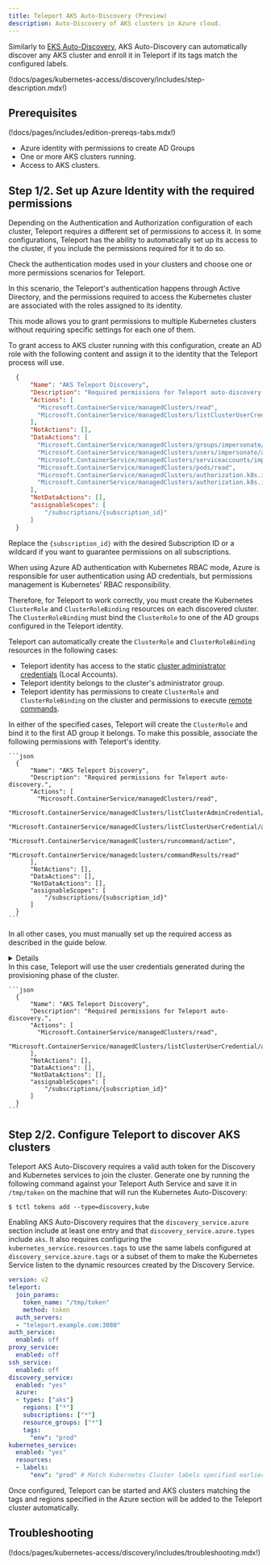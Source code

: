 ```yaml
---
title: Teleport AKS Auto-Discovery (Preview)
description: Auto-Discovery of AKS clusters in Azure cloud.
---
```


Similarly to [EKS Auto-Discovery](./aws.mdx), AKS Auto-Discovery can automatically 
discover any AKS cluster and enroll it in Teleport if its tags match the 
configured labels. 

(!docs/pages/kubernetes-access/discovery/includes/step-description.mdx!)

## Prerequisites

(!docs/pages/includes/edition-prereqs-tabs.mdx!)

- Azure identity with permissions to create AD Groups 
- One or more AKS clusters running. 
- Access to AKS clusters.

## Step 1/2. Set up Azure Identity with the required permissions

Depending on the Authentication and Authorization configuration of each cluster, 
Teleport requires a different set of permissions to access it. 
In some configurations, Teleport has the ability to automatically set up its 
access to the cluster, if you include the permissions required for it to do so.

Check the authentication modes used in your clusters and choose one or more 
permissions scenarios for Teleport.

<Tabs>
  <TabItem label="Azure AD + Azure RBAC (recommended)" >

In this scenario, the Teleport's authentication happens through Active Directory, 
and the permissions required to access the Kubernetes cluster are associated with 
the roles assigned to its identity. 

This mode allows you to grant permissions to multiple Kubernetes clusters without 
requiring specific settings for each one of them.

To grant access to AKS cluster running with this configuration, create an AD role 
with the following content and assign it to the identity that the Teleport process will use.

```json
  {
      "Name": "AKS Teleport Discovery",
      "Description": "Required permissions for Teleport auto-discovery.",
      "Actions": [
        "Microsoft.ContainerService/managedClusters/read",
        "Microsoft.ContainerService/managedClusters/listClusterUserCredential/action"
      ],
      "NotActions": [],
      "DataActions": [
        "Microsoft.ContainerService/managedClusters/groups/impersonate/action",
        "Microsoft.ContainerService/managedClusters/users/impersonate/action",
        "Microsoft.ContainerService/managedClusters/serviceaccounts/impersonate/action",
        "Microsoft.ContainerService/managedClusters/pods/read",
        "Microsoft.ContainerService/managedClusters/authorization.k8s.io/selfsubjectaccessreviews/write",
        "Microsoft.ContainerService/managedClusters/authorization.k8s.io/selfsubjectrulesreviews/write",
      ],
      "NotDataActions": [],
      "assignableScopes": [
          "/subscriptions/{subscription_id}"
      ]
  }
```

Replace the `{subscription_id}` with the desired Subscription ID or a wildcard if 
you want to guarantee permissions on all subscriptions.

  </TabItem>

  <TabItem label="Azure AD + Kubernetes RBAC">

When using Azure AD authentication with Kubernetes RBAC mode, Azure is responsible 
for user authentication using AD credentials, but permissions management is Kubernetes' 
RBAC responsibility.

Therefore, for Teleport to work correctly, you must create the Kubernetes `ClusterRole` 
and `ClusterRoleBinding` resources on each discovered cluster. 
The `ClusterRoleBinding` must bind the `ClusterRole` to one of the AD groups 
configured in the Teleport identity.

Teleport can automatically create the `ClusterRole` and `ClusterRoleBinding` resources 
in the following cases:
- Teleport identity has access to the static [cluster administrator credentials](https://learn.microsoft.com/en-us/rest/api/aks/managed-clusters/list-cluster-admin-credentials) (Local Accounts).
- Teleport identity belongs to the cluster's administrator group.
- Teleport identity has permissions to create `ClusterRole` and `ClusterRoleBinding` on the 
cluster and permissions to execute [remote commands](https://learn.microsoft.com/pt-pt/rest/api/aks/managed-clusters/run-command).

In either of the specified cases, Teleport will create the `ClusterRole` and bind 
it to the first AD group it belongs. To make this possible, associate the 
following permissions with Teleport's identity.

    ```json
      {
          "Name": "AKS Teleport Discovery",
          "Description": "Required permissions for Teleport auto-discovery.",
          "Actions": [
            "Microsoft.ContainerService/managedClusters/read",
            "Microsoft.ContainerService/managedClusters/listClusterAdminCredential/action",
            "Microsoft.ContainerService/managedClusters/listClusterUserCredential/action",
            "Microsoft.ContainerService/managedClusters/runcommand/action",
            "Microsoft.ContainerService/managedclusters/commandResults/read"
          ],
          "NotActions": [],
          "DataActions": [],
          "NotDataActions": [],
          "assignableScopes": [
              "/subscriptions/{subscription_id}"
          ]
      }
    ```

In all other cases, you must manually set up the required access as described in the guide below.

<Details 
title="Manual configuration of Teleport RBAC permissions" 
opened={false}
>

Connect to every cluster with admin permissions and create the following resources 
using `kubectl``.

### ClusterRole

Create the `ClusterRole` RBAC definition with the required permissions for Teleport 
Kubernetes Service to forward requests to the cluster.

```yaml
apiVersion: rbac.authorization.k8s.io/v1
kind: ClusterRole
metadata:
  name: teleport
rules:
- apiGroups:
  - ""
  resources:
  - users
  - groups
  - serviceaccounts
  verbs:
  - impersonate
- apiGroups:
  - ""
  resources:
  - pods
  verbs:
  - get
- apiGroups:
  - "authorization.k8s.io"
  resources:
  - selfsubjectaccessreviews
  - selfsubjectrulesreviews
  verbs:
  - create
```

### ClusterRoleBinding

Link the previously created `ClusterRole` into a Teleport AD group id.

```yaml
kind: ClusterRoleBinding
apiVersion: rbac.authorization.k8s.io/v1
metadata:
  name: teleport
roleRef:
  apiGroup: rbac.authorization.k8s.io
  kind: ClusterRole
  name: teleport
subjects:
- kind: Group
  name: {azure_ad_group_id}
  apiGroup: rbac.authorization.k8s.io
```

Please replace `{azure_ad_group_id}` with the appropriate Azure AD group id
associated with Teleport identity.

</Details>


  </TabItem>
    <TabItem label="Local Accounts">
      In this case, Teleport will use the user credentials generated during the 
      provisioning phase of the cluster. 

    ```json
      {
          "Name": "AKS Teleport Discovery",
          "Description": "Required permissions for Teleport auto-discovery.",
          "Actions": [
            "Microsoft.ContainerService/managedClusters/read",
            "Microsoft.ContainerService/managedClusters/listClusterUserCredential/action",
          ],
          "NotActions": [],
          "DataActions": [],
          "NotDataActions": [],
          "assignableScopes": [
              "/subscriptions/{subscription_id}"
          ]
      }
    ```

  </TabItem>
</Tabs>


## Step 2/2. Configure Teleport to discover AKS clusters

Teleport AKS Auto-Discovery requires a valid auth token for the Discovery and 
Kubernetes services to join the cluster. Generate one by running the following 
command against your Teleport Auth Service and save it in `/tmp/token` on the 
machine that will run the Kubernetes Auto-Discovery:

```code
$ tctl tokens add --type=discovery,kube
```

Enabling AKS Auto-Discovery requires that the `discovery_service.azure` section 
include at least one entry and that `discovery_service.azure.types` include `aks`. 
It also requires configuring the `kubernetes_service.resources.tags` to use the same 
labels configured at `discovery_service.azure.tags` or a subset of them to make 
the Kubernetes Service listen to the dynamic resources created by the Discovery 
Service.

```yaml
version: v2
teleport:
  join_params:
    token_name: "/tmp/token"
    method: token
  auth_servers:
  - "teleport.example.com:3080"
auth_service:
  enabled: off
proxy_service:
  enabled: off
ssh_service:
  enabled: off
discovery_service:
  enabled: "yes"
  azure:
  - types: ["aks"]
    regions: ["*"]
    subscriptions: ["*"]
    resource_groups: ["*"]
    tags:
      "env": "prod"
kubernetes_service:
  enabled: "yes"
  resources:
  - labels:
      "env": "prod" # Match Kubernetes Cluster labels specified earlier
```

Once configured, Teleport can be started and AKS clusters matching the tags and regions
specified in the Azure section will be added to the Teleport cluster automatically.


## Troubleshooting

(!docs/pages/kubernetes-access/discovery/includes/troubleshooting.mdx!)